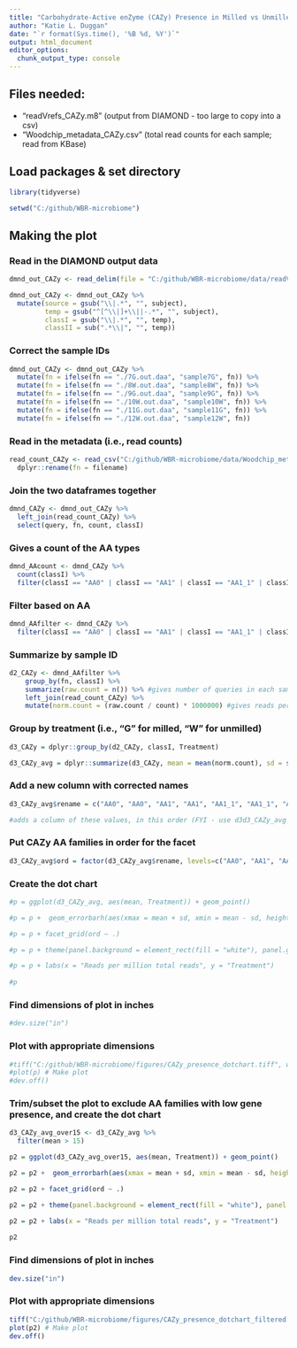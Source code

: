 ```yaml
---
title: "Carbohydrate-Active enZyme (CAZy) Presence in Milled vs Unmilled Woodchips"
author: "Katie L. Duggan"
date: "`r format(Sys.time(), '%B %d, %Y')`"
output: html_document
editor_options: 
  chunk_output_type: console
---
```


## Files needed:

- "readVrefs_CAZy.m8" (output from DIAMOND - too large to copy into a csv)
- "Woodchip_metadata_CAZy.csv" (total read counts for each sample; read from KBase)

## Load packages & set directory
```r
library(tidyverse)

setwd("C:/github/WBR-microbiome")
```

## Making the plot

### Read in the DIAMOND output data
```r
dmnd_out_CAZy <- read_delim(file = "C:/github/WBR-microbiome/data/readVrefs_CAZy.m8")

dmnd_out_CAZy <- dmnd_out_CAZy %>% 
  mutate(source = gsub("\\|.*", "", subject),
         temp = gsub("^[^\\|]+\\||-.*", "", subject),
         classI = gsub("\\|.*", "", temp),
         classII = sub(".*\\|", "", temp))
```

### Correct the sample IDs
```r
dmnd_out_CAZy <- dmnd_out_CAZy %>% 
  mutate(fn = ifelse(fn == "./7G.out.daa", "sample7G", fn)) %>% 
  mutate(fn = ifelse(fn == "./8W.out.daa", "sample8W", fn)) %>%
  mutate(fn = ifelse(fn == "./9G.out.daa", "sample9G", fn)) %>%
  mutate(fn = ifelse(fn == "./10W.out.daa", "sample10W", fn)) %>%
  mutate(fn = ifelse(fn == "./11G.out.daa", "sample11G", fn)) %>%
  mutate(fn = ifelse(fn == "./12W.out.daa", "sample12W", fn))
```

### Read in the metadata (i.e., read counts)
```r
read_count_CAZy <- read_csv("C:/github/WBR-microbiome/data/Woodchip_metadata_CAZy.csv", col_types = cols(filename = col_character(), Treatment = col_character(), count = col_double())) %>%
  dplyr::rename(fn = filename)
```

### Join the two dataframes together
```r
dmnd_CAZy <- dmnd_out_CAZy %>%
  left_join(read_count_CAZy) %>%
  select(query, fn, count, classI)
```

### Gives a count of the AA types
```r
dmnd_AAcount <- dmnd_CAZy %>%
  count(classI) %>% 
  filter(classI == "AA0" | classI == "AA1" | classI == "AA1_1" | classI == "AA1_2" | classI == "AA1_3" | classI == "AA2" | classI == "AA3" | classI == "AA3_1" | classI == "AA3_2" | classI == "AA3_3" | classI == "AA4" | classI == "AA5" | classI == "AA5_1" | classI == "AA5_2" | classI == "AA6" | classI == "AA7" | classI == "AA8" | classI == "AA9" | classI == "AA10" | classI == "AA11" | classI == "AA12" | classI == "AA13" | classI == "AA14" | classI == "AA15" | classI == "AA16" | classI == "AA17")
```

### Filter based on AA
```r
dmnd_AAfilter <- dmnd_CAZy %>% 
  filter(classI == "AA0" | classI == "AA1" | classI == "AA1_1" | classI == "AA1_2" | classI == "AA1_3" | classI == "AA2" | classI == "AA3" | classI == "AA3_1" | classI == "AA3_2" | classI == "AA3_3" | classI == "AA4" | classI == "AA5" | classI == "AA5_1" | classI == "AA5_2" | classI == "AA6" | classI == "AA7" | classI == "AA8" | classI == "AA9" | classI == "AA10" | classI == "AA11" | classI == "AA12" | classI == "AA13" | classI == "AA14" | classI == "AA15" | classI == "AA16" | classI == "AA17")
```

### Summarize by sample ID
```r
d2_CAZy <- dmnd_AAfilter %>%
    group_by(fn, classI) %>%
    summarize(raw.count = n()) %>% #gives number of queries in each sample were mapped to the given gene
    left_join(read_count_CAZy) %>%
    mutate(norm.count = (raw.count / count) * 1000000) #gives reads per million total reads
```

### Group by treatment (i.e., "G" for milled, "W" for unmilled)
```r
d3_CAZy = dplyr::group_by(d2_CAZy, classI, Treatment)

d3_CAZy_avg = dplyr::summarize(d3_CAZy, mean = mean(norm.count), sd = sd(norm.count))
```

### Add a new column with corrected names
```r
d3_CAZy_avg$rename = c("AA0", "AA0", "AA1", "AA1", "AA1_1", "AA1_1", "AA1_2", "AA1_2", "AA1_3", "AA1_3", "AA10", "AA10", "AA11", "AA11", "AA12", "AA12", "AA13", "AA13", "AA14", "AA14", "AA15", "AA15", "AA16", "AA16", "AA17", "AA17",  "AA2", "AA2", "AA3", "AA3", "AA3_1", "AA3_1", "AA3_2", "AA3_2", "AA3_3", "AA3_3", "AA4", "AA4", "AA5", "AA5", "AA5_1", "AA5_1", "AA5_2", "AA5_2", "AA6", "AA6", "AA7", "AA7", "AA8", "AA8", "AA9", "AA9")

#adds a column of these values, in this order (FYI - use d3d3_CAZy_avg to help make this list in the correct order)
```

### Put CAZy AA families in order for the facet
```r
d3_CAZy_avg$ord = factor(d3_CAZy_avg$rename, levels=c("AA0", "AA1", "AA1_1", "AA1_2", "AA1_3", "AA2", "AA3", "AA3_1", "AA3_2", "AA3_3", "AA4", "AA5", "AA5_1", "AA5_2", "AA6", "AA7", "AA8", "AA9", "AA10", "AA11", "AA12", "AA13", "AA14", "AA15", "AA16", "AA17"))
```

### Create the dot chart
```r
#p = ggplot(d3_CAZy_avg, aes(mean, Treatment)) + geom_point()

#p = p +  geom_errorbarh(aes(xmax = mean + sd, xmin = mean - sd, height = .5))

#p = p + facet_grid(ord ~ .)

#p = p + theme(panel.background = element_rect(fill = "white"), panel.grid.major.x = element_blank(), strip.background =element_rect(fill="gold"), panel.grid.major.y = element_line(linetype=3, color="dark grey"), legend.position="none", axis.text.y = element_text(size = 5)) #add legend position none.

#p = p + labs(x = "Reads per million total reads", y = "Treatment")
  
#p
```

### Find dimensions of plot in inches
```r
#dev.size("in")
```

### Plot with appropriate dimensions
```r
#tiff("C:/github/WBR-microbiome/figures/CAZy_presence_dotchart.tiff", width = 8.5, height = 11, units = 'in', res = 150)
#plot(p) # Make plot
#dev.off()
```

### Trim/subset the plot to exclude AA families with low gene presence, and create the dot chart
```r
d3_CAZy_avg_over15 <- d3_CAZy_avg %>% 
  filter(mean > 15)

p2 = ggplot(d3_CAZy_avg_over15, aes(mean, Treatment)) + geom_point()

p2 = p2 +  geom_errorbarh(aes(xmax = mean + sd, xmin = mean - sd, height = .5)) + expand_limits(x = 0)

p2 = p2 + facet_grid(ord ~ .)

p2 = p2 + theme(panel.background = element_rect(fill = "white"), panel.grid.major.x = element_blank(), strip.background =element_rect(fill="gold"), panel.grid.major.y = element_line(linetype=3, color="dark grey"), legend.position="none", axis.text.y = element_text(size = 10)) #add legend position none.

p2 = p2 + labs(x = "Reads per million total reads", y = "Treatment")
  
p2
```

### Find dimensions of plot in inches
```r
dev.size("in")
```

### Plot with appropriate dimensions
```r
tiff("C:/github/WBR-microbiome/figures/CAZy_presence_dotchart_filtered.tiff", width = 8.4, height = 6.5, units = 'in', res = 150)
plot(p2) # Make plot
dev.off()
```